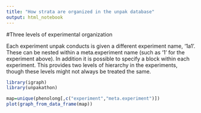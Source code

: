 ```yaml
---
title: "How strata are organized in the unpak database"
output: html_notebook
---
```



#Three levels of experimental organization

Each experiment unpak conducts is given a different experiment name, '1a1'.  These can be nested within a meta.experiment name (such as '1' for the experiment above).  In addition it is possible to specify a block within each experiment.  This provides two levels of hierarchy in the experiments, though these levels might not always be treated the same.


```r
library(igraph)
library(unpakathon)
```

```r
map=unique(phenolong[,c("experiment","meta.experiment")])
plot(graph_from_data_frame(map))
```

